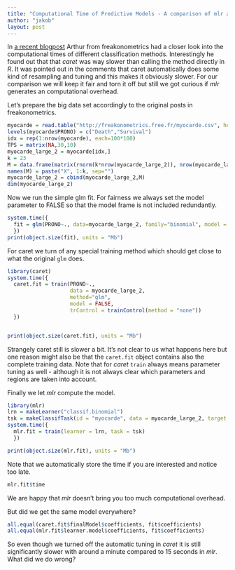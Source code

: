 ```yaml
---
title: "Computational Time of Predictive Models - A comparison of mlr and caret"
author: "jakob"
layout: post
---
```

In [a recent blogpost](http://freakonometrics.hypotheses.org/20345) Arthur from freakonometrics had a closer look into the computational times of different classification methods.
Interestingly he found out that that *caret* was way slower than calling the method directly in *R*.
It was pointed out in the comments that caret automatically does some kind of resampling and tuning and this makes it obviously slower.
For our comparison we will keep it fair and torn it off but still we got curious if *mlr* generates an computational overhead.

<!--more-->

Let's prepare the big data set accordingly to the original posts in freakonometrics. 
```r
myocarde = read.table("http://freakonometrics.free.fr/myocarde.csv", head=TRUE, sep=";")
levels(myocarde$PRONO) = c("Death","Survival")
idx = rep(1:nrow(myocarde), each=100*100)
TPS = matrix(NA,30,10)
myocarde_large_2 = myocarde[idx,]
k = 23
M = data.frame(matrix(rnorm(k*nrow(myocarde_large_2)), nrow(myocarde_large_2), k))
names(M) = paste("X", 1:k, sep="")
myocarde_large_2 = cbind(myocarde_large_2,M)
dim(myocarde_large_2)
```

Now we run the simple glm fit.
For fairness we always set the model parameter to FALSE so that the model frame is not included redundantly.
```r
system.time({
  fit = glm(PRONO~., data=myocarde_large_2, family="binomial", model = FALSE)
  })
print(object.size(fit), units = "Mb")
```

For caret we turn of any special training method which should get close to what the original `glm` does.
```r
library(caret)
system.time({
  caret.fit = train(PRONO~., 
                    data = myocarde_large_2, 
                    method="glm", 
                    model = FALSE,
                    trControl = trainControl(method = "none"))
  })


print(object.size(caret.fit), units = "Mb")
```
Strangely caret still is slower a bit. 
It's not clear to us what happens here but one reason might also be that the `caret.fit` object contains also the complete training data.
Note that for *caret* `train` always means parameter tuning as well - although it is not always clear which parameters and regions are taken into account.

Finally we let *mlr* compute the model. 
```r
library(mlr)
lrn = makeLearner("classif.binomial")
tsk = makeClassifTask(id = "myocarde", data = myocarde_large_2, target = "PRONO")
system.time({
  mlr.fit = train(learner = lrn, task = tsk)  
  })

print(object.size(mlr.fit), units = "Mb")
```
Note that we automatically store the time if you are interested and notice too late.
```r
mlr.fit$time
```
We are happy that *mlr* doesn't bring you too much computational overhead.

But did we get the same model everywhere?
```r
all.equal(caret.fit$finalModel$coefficients, fit$coefficients)
all.equal(mlr.fit$learner.model$coefficients, fit$coefficients)
```

So even though we turned off the automatic tuning in *caret* it is still significantly slower with around a minute compared to 15 seconds in *mlr*. 
What did we do wrong?
